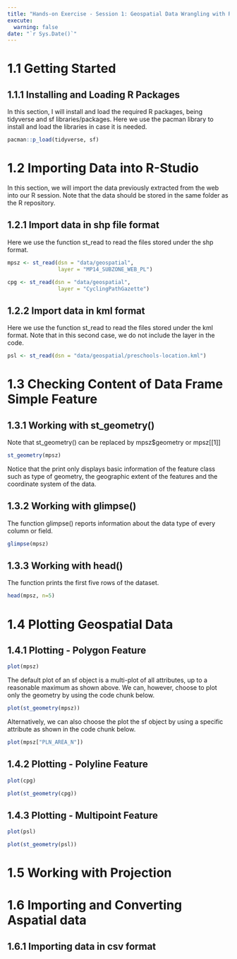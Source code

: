 ```yaml
---
title: "Hands-on Exercise - Session 1: Geospatial Data Wrangling with R"
execute: 
  warning: false
date: "`r Sys.Date()`"
---
```


# 1.1 Getting Started

## 1.1.1 Installing and Loading R Packages

In this section, I will install and load the required R packages, being tidyverse and sf libraries/packages. Here we use the pacman library to install and load the libraries in case it is needed.

```r
pacman::p_load(tidyverse, sf)
```

# 1.2 Importing Data into R-Studio

In this section, we will import the data previously extracted from the web into our R session. Note that the data should be stored in the same folder as the R repository.

## 1.2.1 Import data in shp file format

Here we use the function st_read to read the files stored under the shp format.

```r
mpsz <- st_read(dsn = "data/geospatial", 
                layer = "MP14_SUBZONE_WEB_PL")
```

```r
cpg <- st_read(dsn = "data/geospatial", 
                layer = "CyclingPathGazette")
```

## 1.2.2 Import data in kml format

Here we use the function st_read to read the files stored under the kml format. Note that in this second case, we do not include the layer in the code.

```r
psl <- st_read(dsn = "data/geospatial/preschools-location.kml")
```

# 1.3 Checking Content of Data Frame Simple Feature

## 1.3.1 Working with st_geometry()

Note that st_geometry() can be replaced by mpsz\$geometry or mpsz\[\[1\]\]

```r
st_geometry(mpsz)
```

Notice that the print only displays basic information of the feature class such as type of geometry, the geographic extent of the features and the coordinate system of the data.

## 1.3.2 Working with glimpse()

The function glimpse() reports information about the data type of every column or field.

```r
glimpse(mpsz)
```

## 1.3.3 Working with head()

The function prints the first five rows of the dataset.

```r
head(mpsz, n=5)
```

# 1.4 Plotting Geospatial Data

## 1.4.1 Plotting - Polygon Feature

```r
plot(mpsz)
```

The default plot of an sf object is a multi-plot of all attributes, up to a reasonable maximum as shown above. We can, however, choose to plot only the geometry by using the code chunk below.

```r
plot(st_geometry(mpsz))
```

Alternatively, we can also choose the plot the sf object by using a specific attribute as shown in the code chunk below.

```r
plot(mpsz["PLN_AREA_N"])
```

## 1.4.2 Plotting - Polyline Feature

```r
plot(cpg)
```

```r
plot(st_geometry(cpg))
```

## 1.4.3 Plotting - Multipoint Feature

```r
plot(psl)
```

```r
plot(st_geometry(psl))
```

# 1.5 Working with Projection

# 1.6 Importing and Converting Aspatial data

## 1.6.1 Importing data in csv format


